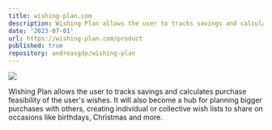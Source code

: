 ```yaml
---
title: wishing-plan.com
description: Wishing Plan allows the user to tracks savings and calculates purchase feasibility of the user's wishes. It will also become a hub for planning bigger purchases with others, creating individual or collective wish lists to share on occasions like birthdays, Christmas and more.
date: '2023-07-01'
url: https://wishing-plan.com/product
published: true
repository: andreasgdp/wishing-plan
---
```


[![](https://wishing-plan.com/logo-light.svg)](https://wishing-plan.com)

Wishing Plan allows the user to tracks savings and calculates purchase feasibility of the user's wishes. It will also become a hub for planning bigger purchases with others, creating individual or collective wish lists to share on occasions like birthdays, Christmas and more.
